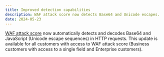```yaml
---
title: Improved detection capabilities
description: WAF attack score now detects Base64 and Unicode escapes.
date: 2024-05-23
---
```


[WAF attack score](/waf/detections/attack-score/) now automatically detects and decodes Base64 and JavaScript (Unicode escape sequences) in HTTP requests. This update is available for all customers with access to WAF attack score (Business customers with access to a single field and Enterprise customers).
